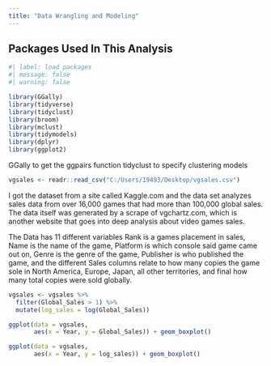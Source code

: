 ```yaml
---
title: "Data Wrangling and Modeling"
---
```


## Packages Used In This Analysis

```r
#| label: load packages
#| message: false
#| warning: false

library(GGally)
library(tidyverse)
library(tidyclust)
library(broom)
library(mclust)
library(tidymodels)
library(dplyr)
library(ggplot2)
```

GGally to get the ggpairs function
tidyclust to specify clustering models



```r
vgsales <- readr::read_csv("C:/Users/19493/Desktop/vgsales.csv")
```

I got the dataset from a site called Kaggle.com and the data set analyzes sales data from over 16,000 games that had more than 100,000 global sales. The data itself was generated by a scrape of vgchartz.com, which is another website that goes into deep analysis about video games sales.

The Data has 11 different variables Rank is a games placement in sales, Name is the name of the game, Platform is which console said game came out on, Genre is the genre of the game, Publisher is who published the game, and the different Sales columns relate to how many copies the game sole in North America, Europe, Japan, all other territories, and final how many total copies were sold globally.


```r
vgsales <- vgsales %>%
  filter(Global_Sales > 1) %>%
  mutate(log_sales = log(Global_Sales))
```

```r
ggplot(data = vgsales,
       aes(x = Year, y = Global_Sales)) + geom_boxplot()
```


```r
ggplot(data = vgsales,
       aes(x = Year, y = log_sales)) + geom_boxplot()
```
